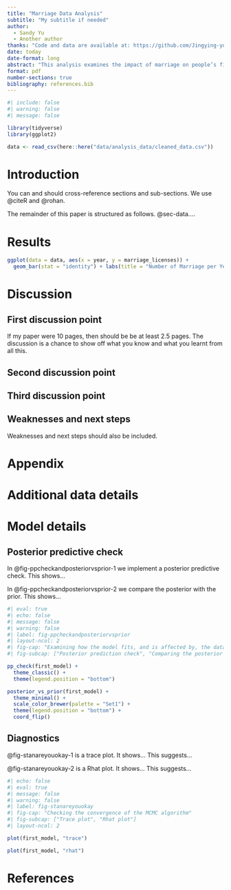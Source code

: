 ```yaml
---
title: "Marriage Data Analysis"
subtitle: "My subtitle if needed"
author: 
  - Sandy Yu
  - Another author
thanks: "Code and data are available at: https://github.com/Jingying-yu/marriage_data_analysis.git."
date: today
date-format: long
abstract: "This analysis examines the impact of marriage on people’s financial and social well-being, using data from Toronto. The study uses marriage records and demographic surveys from official Toronto sources to explore how marriage affects factors like income, employment, and divorce rates. The data is analyzed with a regression model to find patterns. The findings show that getting married often leads to higher income and better job stability for individuals. Additionally, marriages that happen later in life are less likely to end in divorce. These insights help highlight how marriage can play a role in improving financial stability and could be useful for family planning and public policies in Toronto."
format: pdf
number-sections: true
bibliography: references.bib
---
```


```r
#| include: false
#| warning: false
#| message: false

library(tidyverse)
library(ggplot2)

data <- read_csv(here::here("data/analysis_data/cleaned_data.csv"))

```


# Introduction

You can and should cross-reference sections and sub-sections. We use @citeR and @rohan.

The remainder of this paper is structured as follows. @sec-data....



# Results


```r
ggplot(data = data, aes(x = year, y = marriage_licenses)) +
  geom_bar(stat = "identity") + labs(title = "Number of Marriage per Year from 2011 to 2024",x = "Year", y = "Number of Marriage")

```




# Discussion

## First discussion point {#sec-first-point}

If my paper were 10 pages, then should be be at least 2.5 pages. The discussion is a chance to show off what you know and what you learnt from all this. 

## Second discussion point

## Third discussion point

## Weaknesses and next steps

Weaknesses and next steps should also be included.

\newpage

\appendix

# Appendix {-}


# Additional data details

# Model details {#sec-model-details}

## Posterior predictive check

In @fig-ppcheckandposteriorvsprior-1 we implement a posterior predictive check. This shows...

In @fig-ppcheckandposteriorvsprior-2 we compare the posterior with the prior. This shows... 

```r
#| eval: true
#| echo: false
#| message: false
#| warning: false
#| label: fig-ppcheckandposteriorvsprior
#| layout-ncol: 2
#| fig-cap: "Examining how the model fits, and is affected by, the data"
#| fig-subcap: ["Posterior prediction check", "Comparing the posterior with the prior"]

pp_check(first_model) +
  theme_classic() +
  theme(legend.position = "bottom")

posterior_vs_prior(first_model) +
  theme_minimal() +
  scale_color_brewer(palette = "Set1") +
  theme(legend.position = "bottom") +
  coord_flip()
```

## Diagnostics

@fig-stanareyouokay-1 is a trace plot. It shows... This suggests...

@fig-stanareyouokay-2 is a Rhat plot. It shows... This suggests...

```r
#| echo: false
#| eval: true
#| message: false
#| warning: false
#| label: fig-stanareyouokay
#| fig-cap: "Checking the convergence of the MCMC algorithm"
#| fig-subcap: ["Trace plot", "Rhat plot"]
#| layout-ncol: 2

plot(first_model, "trace")

plot(first_model, "rhat")
```



\newpage


# References


